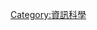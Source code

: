 {{catmore}}
{{Commons cat|Information retrieval}}
{{Commonscat|Information retrieval}}

[[Category:資訊科學|Category:資訊科學]]